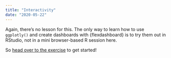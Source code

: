 ```yaml
---
title: "Interactivity"
date: "2020-05-22"
---
```


Again, there's no lesson for this. The only way to learn how to use `ggplotly()` and create dashboards with {flexdashboard} is to try them out in RStudio, not in a mini browser-based R session here.

So [head over to the exercise](/assignment/10-exercise/) to get started!
